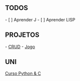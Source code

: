 
== TODOS ==

- [ ] Aprender J
- [ ] Aprender LISP

== PROJETOS ==

- [[CRUD]]
- [[Jogo]]

== UNI ==

[[Curso Python & C]]
